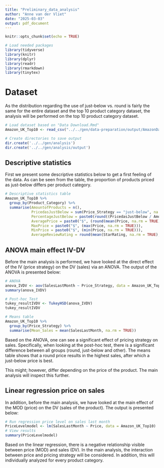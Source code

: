 ```yaml
---
title: "Preliminary_data_analysis"
author: "Anne van der Vliet"
date: "2025-03-03"
output: pdf_document
---
```


```r
knitr::opts_chunk$set(echo = TRUE)
```

```r
# Load needed packages
library(tidyverse)
library(knitr)
library(dplyr)
library(readr)
library(rmarkdown)
library(tinytex)
```

# Dataset
As the distribution regarding the use of just-below vs. round is fairly the same for the entire dataset and the top 10 product category dataset, the analysis will be performed on the top 10 product category dataset. 
```r
# Load dataset based on "Data Download.Rmd"
Amazon_UK_Top10 <- read_csv("../../gen/data-preparation/output/AmazonDataTop10.csv")
```

```r
# Create directories to save output
dir.create('../../gen/analysis')
dir.create('../../gen/analysis/output')
```

## Descriptive statistics
First we present some descriptive statistics below to get a first feeling of the data. As can be seen from the table, the proportion of products priced as just-below differs per product category. 
```r
# Descriptive statistics table
Amazon_UK_Top10 %>% 
  group_by(Product_Category) %>% 
  summarise(AmountofProducts = n(),
            PricedasJustBelow = sum(Price_Strategy == "just-below", na.rm = TRUE),
            PercentageJustBelow = paste0(round((PricedasJustBelow / AmountofProducts) * 100, 0), "%"),
            AveragePrice = paste0("$", (round(mean(Price, na.rm = TRUE), 2))), 
            MaxPrice = paste0("$", (max(Price, na.rm = TRUE))),
            MinPrice = paste0("$", (min(Price, na.rm = TRUE))),
            AverageReviewRating = round(mean(StarRating, na.rm = TRUE), 1))
```

## ANOVA main effect IV-DV
Before the main analysis is performed, we have looked at the direct effect of the IV (price strategy) on the DV (sales) via an ANOVA. The output of the ANOVA is presented below:
```r
# ANOVA
anova_IVDV <- aov(SalesLastMonth ~ Price_Strategy, data = Amazon_UK_Top10)
summary(anova_IVDV)

# Post-hoc Test
tukey_resultIVDV <- TukeyHSD(anova_IVDV)
tukey_resultIVDV

# Means table
Amazon_UK_Top10 %>%
  group_by(Price_Strategy) %>%
  summarise(Mean_Sales = mean(SalesLastMonth, na.rm = TRUE))
```
Based on the ANOVA, one can see a significant effect of pricing strategy on sales. Specifically, when looking at the post-hoc test, there is a significant difference between all groups (round, just-below and other). The means table shows that a round price results in the highest sales, after which a just-below price is best. 

This might; however, differ depending on the price of the product. The main analysis will inspect this further. 


## Linear regression price on sales
In addition, before the main analysis, we have looked at the main effect of the MOD (price) on the DV (sales of the product). The output is presented below:
```r
# Run regression price level on sales last month
PriceLevelmodel <- lm(SalesLastMonth ~ Price, data = Amazon_UK_Top10)
# View results
summary(PriceLevelmodel)
```
Based on the linear regression, there is a negative relationship visible between price (MOD) and sales (DV). In the main analysis, the interaction between price and pricing strategy will be considered. In addition, this will individually analyzed for every product category.